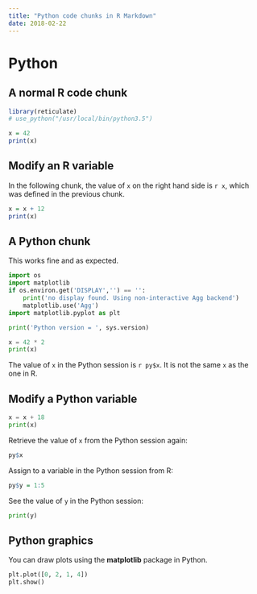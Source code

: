 ```yaml
---
title: "Python code chunks in R Markdown"
date: 2018-02-22
---
```


# Python

## A normal R code chunk

```r
library(reticulate)
# use_python("/usr/local/bin/python3.5")
```

```r
x = 42
print(x)
```

## Modify an R variable

In the following chunk, the value of `x` on the right hand side
is `r x`, which was defined in the previous chunk.

```r
x = x + 12
print(x)
```

## A Python chunk

This works fine and as expected. 

```python
import os
import matplotlib
if os.environ.get('DISPLAY','') == '':
    print('no display found. Using non-interactive Agg backend')
    matplotlib.use('Agg')
import matplotlib.pyplot as plt

print('Python version = ', sys.version)

x = 42 * 2
print(x) 
```

The value of `x` in the Python session is `r py$x`.
It is not the same `x` as the one in R.

## Modify a Python variable

```python
x = x + 18 
print(x)
```

Retrieve the value of `x` from the Python session again:

```r
py$x
```

Assign to a variable in the Python session from R:

```r
py$y = 1:5
```

See the value of `y` in the Python session:

```python
print(y)
```

## Python graphics

You can draw plots using the **matplotlib** package in Python.

```python
plt.plot([0, 2, 1, 4])
plt.show()
```

